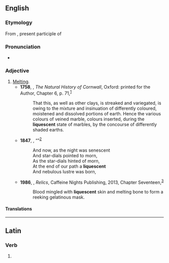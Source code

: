 ==English==

===Etymology===
From {{etyl|la|en}} {{m|la|liquescens}}, present participle of {{m|la|liquesco|liquescere}}

===Pronunciation===
* {{rhymes|ɛsənt|lang=en}}

===Adjective===
{{en-adj}}

# [[melting|Melting]].
#* '''1758''', {{w|William Borlase}}, ''The Natural History of Cornwall'', Oxford: printed for the Author, Chapter 6, p. 71,<sup>[https://archive.org/details/naturalhistoryc00borl]</sup>
#*: That this, as well as other clays, is streaked and variegated, is owing to the mixture and insinuation of differently coloured, moistened and dissolved portions of earth. Hence the various colours of veined marble, colours inserted, during the '''liquescent''' state of marbles, by the concourse of differently shaded earths.
#* '''1847''', {{w|Edgar Allan Poe}}, “{{w|Ulalume}}”<sup>[http://www.bartleby.com/360/6/45.html]</sup>
#*: And now, as the night was senescent
#*: And star-dials pointed to morn,
#*: As the star-dials hinted of morn,
#*: At the end of our path a '''liquescent'''
#*: And nebulous lustre was born,
#* '''1986''', {{w|Shaun Hutson}}, ''Relics'', Caffeine Nights Publishing, 2013, Chapter Seventeen,<sup>[https://books.google.ca/books?id=6JBmBgAAQBAJ&printsec=frontcover#v=onepage&q&f=false]</sup>
#*: Blood mingled with '''liquescent''' skin and melting bone to form a reeking gelatinous mask.

====Translations====
{{trans-see|liquescent|melting}}

----

==Latin==

===Verb===
{{la-verb-form|liquēscent}}

# {{inflection of|liquēscō||3|p|futr|actv|indc|lang=la}}